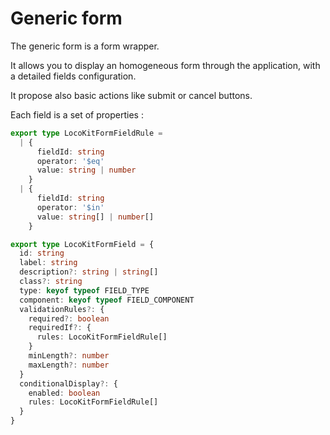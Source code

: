 

<Meta of={GenericFormStories} />

# Generic form

The generic form is a form wrapper.

It allows you to display an homogeneous form through the application,
with a detailed fields configuration.

It propose also basic actions like submit or cancel buttons.

Each field is a set of properties :

```ts
export type LocoKitFormFieldRule =
  | {
      fieldId: string
      operator: '$eq'
      value: string | number
    }
  | {
      fieldId: string
      operator: '$in'
      value: string[] | number[]
    }

export type LocoKitFormField = {
  id: string
  label: string
  description?: string | string[]
  class?: string
  type: keyof typeof FIELD_TYPE
  component: keyof typeof FIELD_COMPONENT
  validationRules?: {
    required?: boolean
    requiredIf?: {
      rules: LocoKitFormFieldRule[]
    }
    minLength?: number
    maxLength?: number
  }
  conditionalDisplay?: {
    enabled: boolean
    rules: LocoKitFormFieldRule[]
  }
}
```

<Canvas of={GenericFormStories.WithAllSortsOfField} className="m-2" />

<Controls />
